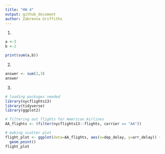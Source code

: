 ```yaml
---
title: "HW 4"
output: github_document
author: Zabrenna Griffiths
---
```


1.
```r
a <-3
b <-2

print(sum(a,b))
```

2.
```r
answer <- sum(2,3)
answer
```

3.
```r
# loading packages needed
library(nycflights13)
library(tidyverse)
library(ggplot2)
```

```r
# filtering out flights for American Airlines
AA_flights <- (filter(nycflights13::flights, carrier == "AA"))
```

```r
# making scatter plot
flight_plot <- ggplot(data=AA_flights, aes(x=dep_delay, y=arr_delay)) +
  geom_point()
flight_plot
```


